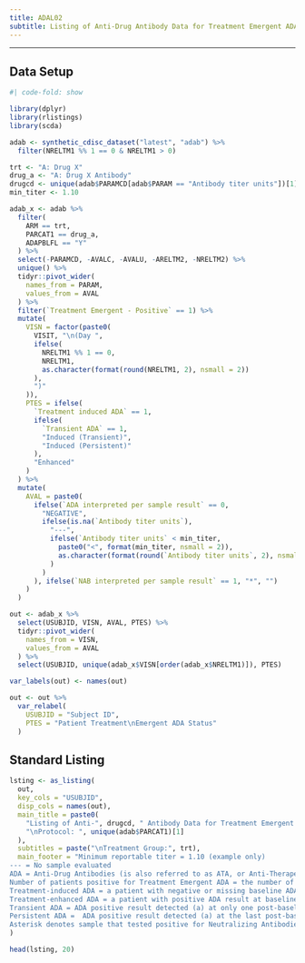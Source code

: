 ```yaml
---
title: ADAL02
subtitle: Listing of Anti-Drug Antibody Data for Treatment Emergent ADA Positive Patients
---
```


------------------------------------------------------------------------

::: panel-tabset
## Data Setup

```r
#| code-fold: show

library(dplyr)
library(rlistings)
library(scda)

adab <- synthetic_cdisc_dataset("latest", "adab") %>%
  filter(NRELTM1 %% 1 == 0 & NRELTM1 > 0)

trt <- "A: Drug X"
drug_a <- "A: Drug X Antibody"
drugcd <- unique(adab$PARAMCD[adab$PARAM == "Antibody titer units"])[1]
min_titer <- 1.10

adab_x <- adab %>%
  filter(
    ARM == trt,
    PARCAT1 == drug_a,
    ADAPBLFL == "Y"
  ) %>%
  select(-PARAMCD, -AVALC, -AVALU, -ARELTM2, -NRELTM2) %>%
  unique() %>%
  tidyr::pivot_wider(
    names_from = PARAM,
    values_from = AVAL
  ) %>%
  filter(`Treatment Emergent - Positive` == 1) %>%
  mutate(
    VISN = factor(paste0(
      VISIT, "\n(Day ",
      ifelse(
        NRELTM1 %% 1 == 0,
        NRELTM1,
        as.character(format(round(NRELTM1, 2), nsmall = 2))
      ),
      ")"
    )),
    PTES = ifelse(
      `Treatment induced ADA` == 1,
      ifelse(
        `Transient ADA` == 1,
        "Induced (Transient)",
        "Induced (Persistent)"
      ),
      "Enhanced"
    )
  ) %>%
  mutate(
    AVAL = paste0(
      ifelse(`ADA interpreted per sample result` == 0,
        "NEGATIVE",
        ifelse(is.na(`Antibody titer units`),
          "---",
          ifelse(`Antibody titer units` < min_titer,
            paste0("<", format(min_titer, nsmall = 2)),
            as.character(format(round(`Antibody titer units`, 2), nsmall = 2))
          )
        )
      ), ifelse(`NAB interpreted per sample result` == 1, "*", "")
    )
  )

out <- adab_x %>%
  select(USUBJID, VISN, AVAL, PTES) %>%
  tidyr::pivot_wider(
    names_from = VISN,
    values_from = AVAL
  ) %>%
  select(USUBJID, unique(adab_x$VISN[order(adab_x$NRELTM1)]), PTES)

var_labels(out) <- names(out)

out <- out %>%
  var_relabel(
    USUBJID = "Subject ID",
    PTES = "Patient Treatment\nEmergent ADA Status"
  )
```

## Standard Listing

```r
lsting <- as_listing(
  out,
  key_cols = "USUBJID",
  disp_cols = names(out),
  main_title = paste0(
    "Listing of Anti-", drugcd, " Antibody Data for Treatment Emergent ADA Positive Patients, PK Population",
    "\nProtocol: ", unique(adab$PARCAT1)[1]
  ),
  subtitles = paste("\nTreatment Group:", trt),
  main_footer = "Minimum reportable titer = 1.10 (example only)
--- = No sample evaluated
ADA = Anti-Drug Antibodies (is also referred to as ATA, or Anti-Therapeutic Antibodies)
Number of patients positive for Treatment Emergent ADA = the number of post-baseline evaluable patients determined to have treatment-induced ADA or treatment-enhanced ADA during the study period.
Treatment-induced ADA = a patient with negative or missing baseline ADA result(s) and at least one positive post-baseline ADA result.
Treatment-enhanced ADA = a patient with positive ADA result at baseline who has one or more post-baseline titer results that are at least 0.60 t.u. greater than the baseline titer result.
Transient ADA = ADA positive result detected (a) at only one post-baseline sampling timepoint (excluding last timepoint) OR (b) at 2 or more timepoints during treatment where the first and last ADA positive samples  are separated by a period of < 16 weeks, irrespective of any negative samples in between.
Persistent ADA =  ADA positive result detected (a) at the last post-baseline sampling timepoint, OR (b) at 2 or more time points during treatment where the first and last ADA positive samples are separated by a period ≥ 16 weeks, irrespective of any negative samples in between.
Asterisk denotes sample that tested positive for Neutralizing Antibodies."
)

head(lsting, 20)
```
:::
